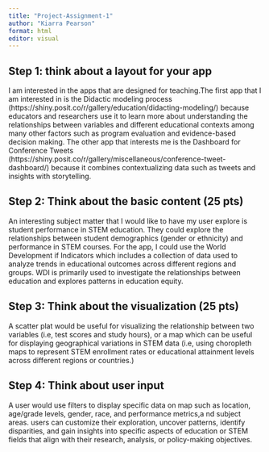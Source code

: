 ```yaml
---
title: "Project-Assignment-1"
author: "Kiarra Pearson"
format: html
editor: visual
---
```


## Step 1: think about a layout for your app 
I am interested in the apps that are designed for teaching.The first app that I am interested in is the Didactic modeling process (https://shiny.posit.co/r/gallery/education/didacting-modeling/) because educators and researchers use it to learn more about understanding the relationships between variables and different educational contexts among many other factors such as program evaluation and evidence-based decision making. The other app that interests me is the Dashboard for Conference Tweets (https://shiny.posit.co/r/gallery/miscellaneous/conference-tweet-dashboard/) because it combines contextualizing data such as tweets and insights with storytelling. 

## Step 2: Think about the basic content (25 pts)
An interesting subject matter that I would like to have my user explore is student performance in STEM education. They could explore the relationships between student demographics (gender or ethnicity) and performance in STEM courses. For the app, I could use the World Development if Indicators which includes a collection of data used to analyze trends in educational outcomes across different regions and groups. WDI is primarily used to investigate the relationships between education and explores patterns in education equity. 

## Step 3: Think about the visualization (25 pts)
A scatter plat would be useful for visualizing the relationship between two variables (i.e, test scores and study hours), or a map which can be useful for displaying geographical variations in STEM data (i.e, using choropleth maps to represent STEM enrollment rates or educational attainment levels across different regions or countries.)


## Step 4: Think about user input
A user would use filters to display specific data on map such as location, age/grade levels, gender, race, and performance metrics,a nd subject areas. users can customize their exploration, uncover patterns, identify disparities, and gain insights into specific aspects of education or STEM fields that align with their research, analysis, or policy-making objectives.




